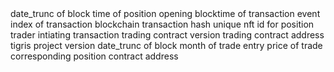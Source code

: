 <ParamField path="day">
date_trunc of block time of position opening
</ParamField>
<ParamField path="evt_block_time">
blocktime of transaction
</ParamField>
<ParamField path="evt_index">
event index of transaction
</ParamField>
<ParamField path="evt_tx_hash">
blockchain transaction hash
</ParamField>
<ParamField path="position_id">
unique nft id for position
</ParamField>
<ParamField path="trader">
trader intiating transaction
</ParamField>
<ParamField path="version">
trading contract version
</ParamField>
<ParamField path="project_contract_address">
trading contract address
</ParamField>
<ParamField path="protocol_version">
tigris project version 
</ParamField>
<ParamField path="block_month">
date_trunc of block month of trade
</ParamField>
<ParamField path="price">
entry price of trade
</ParamField>
<ParamField path="positions_contract">
corresponding position contract address
</ParamField>
